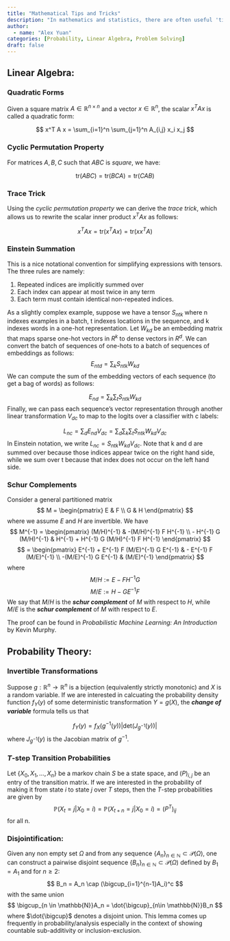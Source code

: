 ```yaml
---
title: "Mathematical Tips and Tricks"
description: "In mathematics and statistics, there are often useful 'tips and tricks' to know. I hope to document at least a few of these. This post will likely be forever a work in progress, as I come across new 'tips and tricks.'"
author:
  - name: "Alex Yuan"
categories: [Probability, Linear Algebra, Problem Solving]
draft: false
---
```

## Linear Algebra:
### Quadratic Forms
Given a square matrix $A \in \mathbb{R}^{n \times n}$ and a vector $x \in \mathbb{R}^n$, 
the scalar $x^T A x$ is called a quadratic form:

$$
x^T A x = \sum_{i=1}^n \sum_{j=1}^n A_{i,j} x_i x_j
$$

### Cyclic Permutation Property
For matrices $A, B, C$ such that $ABC$ is *square*, we have:

$$
\text{tr}(ABC) = \text{tr}(BCA) = \text{tr}(CAB)
$$

### Trace Trick
Using the *cyclic permutation property* we can derive the *trace trick*, 
which allows us to rewrite the scalar inner product $x^T A x$ as follows:

$$
x^T A x = \text{tr}(x^T A x) = \text{tr}(x x^T A)
$$

### Einstein Summation
This is a nice notational convention for simplifying expressions with tensors. The three rules are namely:

1) Repeated indices are implicitly summed over
2) Each index can appear at most twice in any term
3) Each term must contain identical non-repeated indices.

As a slightly complex example, suppose we have a tensor $S_{ntk}$ where n indexes examples in a batch, t indexes locations in the sequence, and k indexes words in a one-hot representation. Let $W_{kd}$ be an embedding matrix that maps sparse one-hot vectors in $R^k$ to dense vectors in $R^d$. We can convert the batch of sequences of one-hots to a batch of sequences of embeddings as follows:
$$
E_{ntd} = \sum_kS_{ntk}W_{kd}
$$
We can compute the sum of the embedding vectors of each sequence (to get a bag of words) as follows:

$$
E_{nd} = \sum_k \sum_t S_{ntk}W_{kd}
$$
Finally, we can pass each sequence's vector representation through another linear transformation $V_{dc}$ to map to the logits over a classifier with c labels:

$$
L_{nc} = \sum_dE_{nd}V_{dc}=\sum_d \sum_k \sum_tS_{ntk}W_{kd}V_{dc}
$$
In Einstein notation, we write $L_{nc}=S_{ntk}W_{kd}V_{dc}$. Note that k and d are summed over because those indices appear twice on the right hand side, while we sum over t because that index does not occur on the left hand side.

### Schur Complements
Consider a general partitioned matrix 
$$
M = \begin{pmatrix}
E & F \\
G & H
\end{pmatrix}
$$
where we assume $E$ and $H$ are invertible. We have 
$$
M^{-1} =
\begin{pmatrix}
(M/H)^{-1} & -(M/H)^{-1} F H^{-1} \\
- H^{-1} G (M/H)^{-1} & H^{-1} + H^{-1} G (M/H)^{-1} F H^{-1}
\end{pmatrix}
$$
$$
= \begin{pmatrix}
E^{-1} + E^{-1} F (M/E)^{-1} G E^{-1} & - E^{-1} F (M/E)^{-1} \\
-(M/E)^{-1} G E^{-1} & (M/E)^{-1}
\end{pmatrix}
$$
where 
$$
M/H := E - F H^{-1} G
$$
$$
M/E := H - G E^{-1} F
$$
We say that $M/H$ is the ***schur complement*** of $M$ with respect to $H$, while $M/E$ is the ***schur complement*** of $M$ with respect to $E$. 

The proof can be found in *Probabilistic Machine Learning: An Introduction* by Kevin Murphy.


## Probability Theory:
### Invertible Transformations
Suppose $g:\mathbb{R}^n \to \mathbb{R}^n$ is a bijection (equivalently strictly monotonic) and $X$ is a random variable. If we are interested in calcuating the probability density function $f_Y(y)$ of some deterministic transformation $Y=g(X)$, the ***change of variable*** formula tells us that 

$$
f_Y(y) = f_X(g^{-1}(y))|\text{det}(J_{g^{-1}}(y))|
$$
where $J_{g^{-1}}(y)$ is the Jacobian matrix of $g^{-1}$.

### $T$-step Transition Probabilities

Let $\{X_0, X_1,\ldots, X_n\}$ be a markov chain $S$ be a state space, and $(P)_{i,j}$ be an entry of the transition matrix. If we are interested in the probability of making it from state $i$ to state $j$ over $T$ steps, then the $T$-step probabilities are given by 
$$
\mathbb{P}(X_t=j|X_0=i) = \mathbb{P}(X_{t+n}=j|X_0=i)= (P^T)_{ij}
$$
for all n. 

### Disjointification: 
Given any non empty set $\Omega$ and from any sequence $\{A_n\}_{n \in \mathbb{N}} \subset \mathcal{P}(\Omega)$, one can construct a pairwise disjoint sequence $\{B_n\}_{n \in \mathbb{N}} \subset \mathcal{P}(\Omega)$ defined by $B_1=A_1$ and for $n \geq 2:$
$$
B_n = A_n \cap (\bigcup_{i=1}^{n-1}A_i)^c
$$
with the same union 
$$
\bigcup_{n \in \mathbb{N}}A_n = \dot{\bigcup}_{n\in \mathbb{N}}B_n
$$
where $\dot{\bigcup}$ denotes a disjoint union. This lemma comes up frequently in probability/analysis especially in the context of showing countable sub-additivity or inclusion-exclusion.
